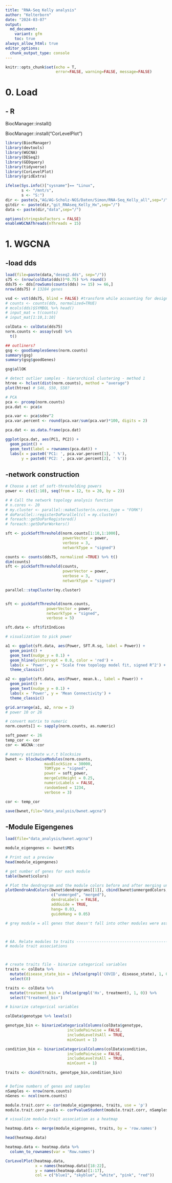 ```yaml
---
title: "RNA-Seq Kelly analysis"
author: "Kelterborn"
date: "2024-03-07"
output:
  md_document:
    variant: gfm
    toc: true
always_allow_html: true
editor_options: 
  chunk_output_type: console
---
```

  
```r
knitr::opts_chunk$set(echo = T,
                      error=FALSE, warning=FALSE, message=FALSE)
```

# 0. Load
##  - R 
BiocManager::install()

BiocManager::install("CorLevelPlot") 
```r

library(BiocManager)
library(devtools)
library(WGCNA)
library(DESeq2)
library(GEOquery)
library(tidyverse)
library(CorLevelPlot)
library(gridExtra)

ifelse(Sys.info()["sysname"]== "Linux",
       s <- "/mnt/s",
       s <- "S:")
dir <- paste(s,"AG/AG-Scholz-NGS/Daten/Simon/RNA-Seq_Kelly_all",sep="/")
gitdir <- paste(dir,"git_RNAseq_Kelly_Hx",sep="/")
data <- paste(dir,"data",sep="/")

options(stringsAsFactors = FALSE)
enableWGCNAThreads(nThreads = 15)

```

# 1. WGCNA
## -load dds
```r
load(file=paste(data,"deseq2.dds", sep="/"))
s75 <- (nrow(colData(dds))*0.75) %>% round()
dds75 <- dds[rowSums(counts(dds) >= 15) >= 66,]
nrow(dds75) # 13284 genes

vsd <- vst(dds75, blind = FALSE) #transform while accounting for design 
# counts <- counts(dds, normalized=TRUE)
# mcols(dds)$SYMBOL %>% head()
# input_mat = t(counts)
# input_mat[1:10,1:10]

colData <- colData(dds75)
norm.counts <- assay(vsd) %>% 
  t()

## outliners?
gsg <- goodSamplesGenes(norm.counts)
summary(gsg)
summary(gsg$goodGenes)

gsg$allOK

# detect outlier samples - hierarchical clustering - method 1
htree <- hclust(dist(norm.counts), method = "average")
plot(htree) # S46, S50, S58?

# PCA 
pca <- prcomp(norm.counts)
pca.dat <- pca$x

pca.var <- pca$sdev^2
pca.var.percent <- round(pca.var/sum(pca.var)*100, digits = 2)

pca.dat <- as.data.frame(pca.dat)

ggplot(pca.dat, aes(PC1, PC2)) +
  geom_point() +
  geom_text(label = rownames(pca.dat)) +
  labs(x = paste0('PC1: ', pca.var.percent[1], ' %'),
       y = paste0('PC2: ', pca.var.percent[2], ' %'))

```

## -network construction
```r
# Choose a set of soft-thresholding powers
power <- c(c(1:10), seq(from = 12, to = 20, by = 2))

# # Call the network topology analysis function
# n.cores <- 20
# my.cluster <- parallel::makeCluster(n.cores,type = "FORK")
# doParallel::registerDoParallel(cl = my.cluster)
# foreach::getDoParRegistered()
# foreach::getDoParWorkers()

sft <- pickSoftThreshold(norm.counts[1:10,1:1000],
                         powerVector = power,
                         verbose = 3,
                         networkType = "signed")

counts <- counts(dds75, normalized =TRUE) %>% t()
dim(counts)
sft <- pickSoftThreshold(counts,
                         powerVector = power,
                         verbose = 3,
                         networkType = "signed")

parallel::stopCluster(my.cluster)


sft <- pickSoftThreshold(norm.counts,
                  powerVector = power,
                  networkType = "signed",
                  verbose = 5)

sft.data <- sft$fitIndices

# visualization to pick power

a1 <- ggplot(sft.data, aes(Power, SFT.R.sq, label = Power)) +
  geom_point() +
  geom_text(nudge_y = 0.1) +
  geom_hline(yintercept = 0.8, color = 'red') +
  labs(x = 'Power', y = 'Scale free topology model fit, signed R^2') +
  theme_classic()

a2 <- ggplot(sft.data, aes(Power, mean.k., label = Power)) +
  geom_point() +
  geom_text(nudge_y = 0.1) +
  labs(x = 'Power', y = 'Mean Connectivity') +
  theme_classic()

grid.arrange(a1, a2, nrow = 2)
# power 10 or 26

# convert matrix to numeric
norm.counts[] <- sapply(norm.counts, as.numeric)

soft_power <- 26
temp_cor <- cor
cor <- WGCNA::cor

# memory estimate w.r.t blocksize
bwnet <- blockwiseModules(norm.counts,
                 maxBlockSize = 30000,
                 TOMType = "signed",
                 power = soft_power,
                 mergeCutHeight = 0.25,
                 numericLabels = FALSE,
                 randomSeed = 1234,
                 verbose = 3)

cor <- temp_cor

save(bwnet,file="data_analysis/bwnet.wgcna")

```

## -Module Eigengenes 
```r
load(file="data_analysis/bwnet.wgcna")

module_eigengenes <- bwnet$MEs

# Print out a preview
head(module_eigengenes)

# get number of genes for each module
table(bwnet$colors)

# Plot the dendrogram and the module colors before and after merging underneath
plotDendroAndColors(bwnet$dendrograms[[1]], cbind(bwnet$unmergedColors, bwnet$colors),
                    c("unmerged", "merged"),
                    dendroLabels = FALSE,
                    addGuide = TRUE,
                    hang= 0.03,
                    guideHang = 0.05)

# grey module = all genes that doesn't fall into other modules were assigned to the grey module



# 6A. Relate modules to traits --------------------------------------------------
# module trait associations



# create traits file - binarize categorical variables
traits <- colData %>% 
  mutate(disease_state_bin = ifelse(grepl('COVID', disease_state), 1, 0)) %>% 
  select(8)

traits <- colData %>% 
  mutate(treatment_bin = ifelse(grepl('Hx', treatment), 1, 0)) %>% 
  select("treatment_bin")

# binarize categorical variables

colData$genotype %>% levels()

genotype_bin <- binarizeCategoricalColumns(colData$genotype,
                           includePairwise = FALSE,
                           includeLevelVsAll = TRUE,
                           minCount = 1)

condition_bin <- binarizeCategoricalColumns(colData$condition,
                           includePairwise = FALSE,
                           includeLevelVsAll = TRUE,
                           minCount = 1)

traits <- cbind(traits, genotype_bin,condition_bin)


# Define numbers of genes and samples
nSamples <- nrow(norm.counts)
nGenes <- ncol(norm.counts)

module.trait.corr <- cor(module_eigengenes, traits, use = 'p')
module.trait.corr.pvals <- corPvalueStudent(module.trait.corr, nSamples)

# visualize module-trait association as a heatmap

heatmap.data <- merge(module_eigengenes, traits, by = 'row.names')

head(heatmap.data)

heatmap.data <- heatmap.data %>% 
  column_to_rownames(var = 'Row.names')

CorLevelPlot(heatmap.data,
             x = names(heatmap.data)[18:22],
             y = names(heatmap.data)[1:17],
             col = c("blue1", "skyblue", "white", "pink", "red"))

```





